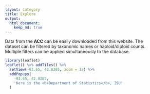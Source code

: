 ```yaml
---
layout: category
title: Explore
output:
  html_document:
    keep_md: true
---
```



Data from the **ACC** can be easily downloaded from this website. The dataset can be filtered by taxonomic names or haploid/diploid counts. Multiple filters can be applied simultaneously to the database.


```r
library(leaflet)
leaflet() %>% addTiles() %>%
  setView(-93.65, 42.0285, zoom = 17) %>%
  addPopups(
    -93.65, 42.0285,
    'Here is the <b>Department of Statistics</b>, ISU'
  )
```